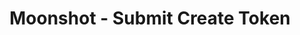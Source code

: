 ---
title: 'Moonshot - Submit Create Token'
openapi: '/en/api-reference/openapi-en.json POST /v1/solana/moonshot/submitCreateToken'
---